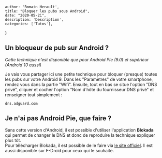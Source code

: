 
    author: 'Romain Herault',
    title: "Bloquer les pubs sous Android",
    date: "2020-05-21",
    description: 'Description',
    categories: ['Tutos'],
}


## Un bloqueur de pub sur Android ?

_Cette technique n'est disponible que pour Android Pie (9.0) et supérieur (Android 10 aussi)_

Je vais vous partager ici une petite technique pour bloquer (presque) toutes les pubs sur votre Android 9. 
Dans les "Paramètres" de votre smartphone, rendez vous dans la partie "Wifi". Ensuite, tout en bas se situe l'option "DNS privé", cliquer et cocher l'option "Nom d'hôte du fournisseur DNS privé" et renseigner tout simplement : 

```
dns.adguard.com
```

## Je n'ai pas Android Pie, que faire ?

Sans cette version d'Android, il est possible d'utiliser l'application **Blokada** qui permet de changer le DNS et donc de reproduire la technique expliquer plus tôt.  
Pour télécharger Blokada, il est possible de le faire via [le site officiel](https://blokada.org/). Il est aussi disponible sur F-Droid pour ceux qui le souhaite.

